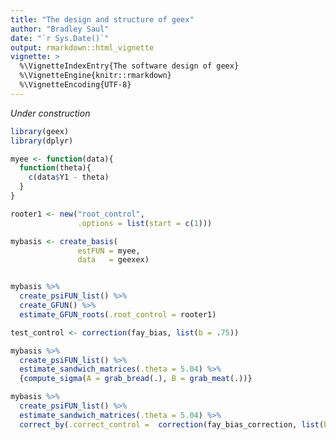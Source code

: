 ```yaml
---
title: "The design and structure of geex"
author: "Bradley Saul"
date: "`r Sys.Date()`"
output: rmarkdown::html_vignette
vignette: >
  %\VignetteIndexEntry{The software design of geex}
  %\VignetteEngine{knitr::rmarkdown}
  %\VignetteEncoding{UTF-8}
---
```


*Under construction*

```r
library(geex)
library(dplyr)

myee <- function(data){
  function(theta){
    c(data$Y1 - theta)
  }
}

rooter1 <- new("root_control",
               .options = list(start = c(1)))

mybasis <- create_basis(
               estFUN = myee,
               data   = geexex)


mybasis %>%
  create_psiFUN_list() %>%
  create_GFUN() %>%
  estimate_GFUN_roots(.root_control = rooter1)

test_control <- correction(fay_bias, list(b = .75))

mybasis %>%
  create_psiFUN_list() %>%
  estimate_sandwich_matrices(.theta = 5.04) %>%
  {compute_sigma(A = grab_bread(.), B = grab_meat(.))}

mybasis %>%
  create_psiFUN_list() %>%
  estimate_sandwich_matrices(.theta = 5.04) %>%
  correct_by(.correct_control =  correction(fay_bias_correction, list(b = .75)))
```
